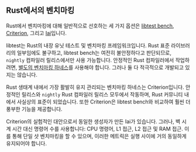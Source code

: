 ## Rust에서의 벤치마킹

Rust에서 벤치마킹에 대해 일반적으로 선호하는 세 가지 옵션은 
[libtest bench](https://doc.rust-lang.org/rustc/tests/index.html#benchmarks),
[Criterion](https://github.com/bheisler/criterion.rs), 그리고
[Iai](https://github.com/bheisler/iai)입니다.

libtest는 Rust의 내장 유닛 테스트 및 벤치마킹 프레임워크입니다.
Rust 표준 라이브러리의 일부임에도 불구하고, libtest bench는 여전히 불안정하다고 판단되므로,
`nightly` 컴파일러 릴리스에서만 사용 가능합니다.
안정적인 Rust 컴파일러에서 작업하려면,
[별도의 벤치마킹 하네스](https://github.com/bluss/bencher)를
사용해야 합니다.
그러나 둘 다 적극적으로 개발되고 있지는 않습니다.

Rust 생태계 내에서 가장 활발히 유지 관리되는 벤치마킹 하네스는 Criterion입니다.
안정적인 릴리스와 `nightly` Rust 컴파일러 릴리스 모두에서 작동하며,
Rust 커뮤니티 내에서 사실상의 표준이 되었습니다.
또한 Criterion은 libtest bench와 비교하여 훨씬 더 풍부한 기능을 제공합니다.

Criterion의 실험적인 대안으로서 동일한 생성자가 만든 Iai가 있습니다.
그러나, 벽 시계 시간 대신 명령어 수를 사용합니다: 
CPU 명령어, L1 접근, L2 접근 및 RAM 접근.
이를 통해 단일 샷 벤치마킹을 할 수 있으며, 이러한 메트릭은 실행 사이에 거의 동일하게 유지되어야 합니다.